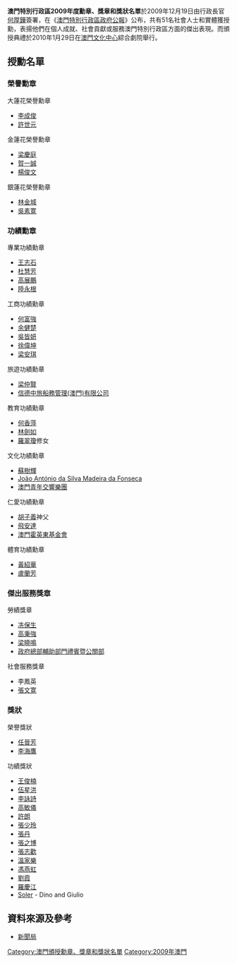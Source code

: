 {{noteTA
|1=zh-hant:胡子義; zh-hans:胡子义
}}
'''澳門特別行政區2009年度勳章、獎章和獎狀名單'''於2009年12月19日由行政長官[[何厚鏵|何厚鏵]]簽署，在《[[澳門特別行政區政府公報|澳門特別行政區政府公報]]》公布，共有51名社會人士和實體獲授勳，表揚他們在個人成就、社會貢獻或服務澳門特別行政區方面的傑出表現。而頒授典禮於2010年1月29日在[[澳門文化中心|澳門文化中心]]綜合劇院舉行。

==授勳名單==
===榮譽勳章===
;大蓮花榮譽勳章
*[[李成俊|李成俊]]
*[[許世元|許世元]]

;金蓮花榮譽勳章
*[[梁慶庭|梁慶庭]] 
*[[賀一誠|賀一誠]]
*[[楊俊文|楊俊文]]
 
;銀蓮花榮譽勳章
*[[林金城|林金城]]
*[[吳素寛|吳素寛]]

===功績勳章===
;專業功績勳章
*[[王志石|王志石]]
*[[杜慧芳|杜慧芳]]
*[[高展鵬|高展鵬]]
*[[陸永根|陸永根]]

;工商功績勳章
*[[何富強|何富強]]
*[[余健楚|余健楚]]
*[[吳皆妍|吳皆妍]]
*[[徐偉坤|徐偉坤]]
*[[梁安琪_(澳門)|梁安琪]]

;旅遊功績勳章
*[[梁仲賢|梁仲賢]]
*[[信德中旅船務管理(澳門)有限公司|信德中旅船務管理(澳門)有限公司]]

;教育功績勳章
*[[何香萍|何香萍]] 
*[[林劍如|林劍如]]
*[[羅翠瓊|羅翠瓊]]修女

;文化功績勳章
*[[蘇樹輝|蘇樹輝]] 
*[[João_António_da_Silva_Madeira_da_Fonseca|João António da Silva Madeira da Fonseca]] 
*[[澳門青年交響樂團|澳門青年交響樂團]]

;仁愛功績勳章
*[[胡子義|胡子義]]神父
*[[飛安達|飛安達]]
*[[澳門霍英東基金會|澳門霍英東基金會]]

;體育功績勳章
*[[黃紹華|黃紹華]]
*[[盧蘭芳|盧蘭芳]]

===傑出服務獎章===
;勞績獎章
*[[冼保生|冼保生]]
*[[高秉強|高秉強]]
*[[梁曉鳴|梁曉鳴]]
*[[政府總部輔助部門禮賓暨公關部|政府總部輔助部門禮賓暨公關部]]

;社會服務獎章
*李鳳英
*[[張文寛|張文寛]]

===獎狀===
;榮譽獎狀
*[[任晉芳|任晉芳]]  
*[[李海鹰_(作曲家)|李海鷹]]  

;功績獎狀
*[[王俊楠|王俊楠]]
*[[伍星洪|伍星洪]]
*[[李詠詩|李詠詩]]
*[[高敏儀|高敏儀]]
*[[許朗|許朗]]
*[[張少玲|張少玲]]
*[[張丹_(羽毛球運動員)|張丹]] 
*[[張之博|張之博]]
*[[張志歡|張志歡]]
*[[溫家樂|溫家樂]]
*[[馮燕虹|馮燕虹]]
*[[劉霞_(舉重運動員)|劉霞]]
*[[羅慶江|羅慶江]]
*[[Soler|Soler]] - Dino and Giulio

==資料來源及參考==
* [http://www.gcs.gov.mo/showNews.php?PageLang=C&DataUcn=41896&Member=0 新聞局] {{Wayback|url=http://www.gcs.gov.mo/showNews.php?PageLang=C&DataUcn=41896&Member=0 |date=20160304121117 }}

{{澳門勳章、獎章和獎狀制度}}

[[Category:澳門頒授勳章、獎章和獎狀名單|Category:澳門頒授勳章、獎章和獎狀名單]]
[[Category:2009年澳門|Category:2009年澳門]]
